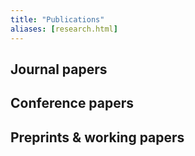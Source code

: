 ```yaml
---
title: "Publications"
aliases: [research.html]
---
```


## Journal papers
::: {#journal-refs .quarto-bibliography bibliography="refs-journal.bib" nocite="@*"}
:::

## Conference papers
::: {#conf-refs .quarto-bibliography bibliography="refs-conference.bib" nocite="@*"}
:::

## Preprints & working papers
::: {#preprint-refs .quarto-bibliography bibliography="refs.bib" nocite="@*"}
:::
